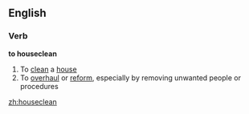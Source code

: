 ==English==

===Verb===
'''to houseclean'''

# To [[clean]] a [[house]]
# To [[overhaul]] or [[reform]], especially by removing unwanted people or procedures

[[zh:houseclean]]